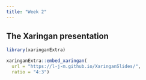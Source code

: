 ```yaml
---
title: "Week 2"
---
```


## The Xaringan presentation

```r
library(xaringanExtra)
```


```r
xaringanExtra::embed_xaringan(
  url = "https://l-j-m.github.io/XaringanSlides/",
  ratio = "4:3")
```










